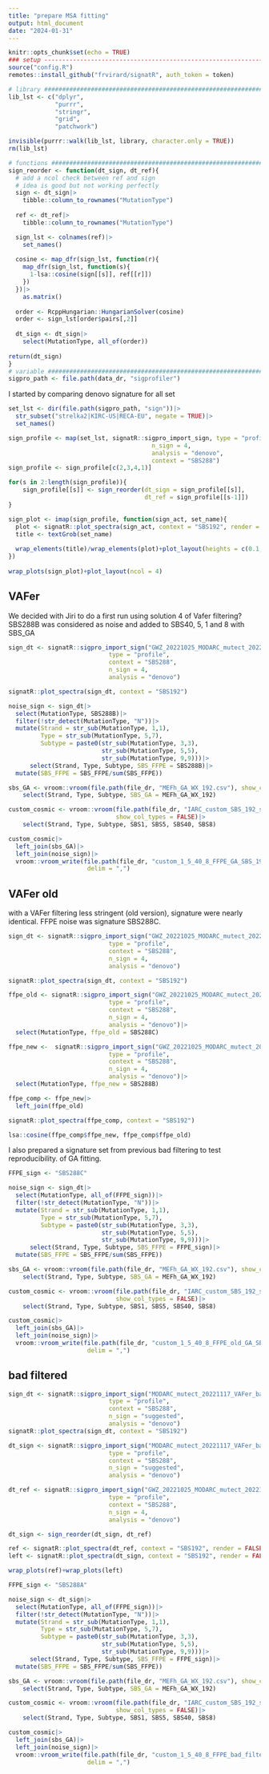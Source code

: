 ```yaml
---
title: "prepare MSA fitting"
output: html_document
date: "2024-01-31"
---
```


```r
knitr::opts_chunk$set(echo = TRUE)
### setup ----------------------------------------------------------------------
source("config.R")
remotes::install_github("frvirard/signatR", auth_token = token)

# library ######################################################################
lib_lst <- c("dplyr",
             "purrr",
             "stringr",
             "grid",
             "patchwork")

invisible(purrr::walk(lib_lst, library, character.only = TRUE))
rm(lib_lst)

# functions ####################################################################
sign_reorder <- function(dt_sign, dt_ref){
  # add a ncol check between ref and sign
  # idea is good but not working perfectly
  sign <- dt_sign|>
    tibble::column_to_rownames("MutationType") 
  
  ref <- dt_ref|>
    tibble::column_to_rownames("MutationType")

  sign_lst <- colnames(ref)|>
    set_names()
  
  cosine <- map_dfr(sign_lst, function(r){
    map_dfr(sign_lst, function(s){
      1-lsa::cosine(sign[[s]], ref[[r]])
    })
  })|>
    as.matrix()
  
  order <- RcppHungarian::HungarianSolver(cosine)
  order <- sign_lst[order$pairs[,2]]
  
  dt_sign <- dt_sign|>
    select(MutationType, all_of(order))
  
return(dt_sign)
}
# variable #####################################################################
sigpro_path <- file.path(data_dr, "sigprofiler")
```

I started by comparing denovo signature for all set
```r
set_lst <- dir(file.path(sigpro_path, "sign"))|>
  str_subset("strelka2|KIRC-US|RECA-EU", negate = TRUE)|>
  set_names()

sign_profile <- map(set_lst, signatR::sigpro_import_sign, type = "profile",
                                        n_sign = 4, 
                                        analysis = "denovo", 
                                        context = "SBS288")
sign_profile <- sign_profile[c(2,3,4,1)]

for(s in 2:length(sign_profile)){
    sign_profile[[s]] <- sign_reorder(dt_sign = sign_profile[[s]], 
                                      dt_ref = sign_profile[[s-1]])
}

sign_plot <- imap(sign_profile, function(sign_act, set_name){
  plot <- signatR::plot_spectra(sign_act, context = "SBS192", render = FALSE)
  title <- textGrob(set_name)
  
  wrap_elements(title)/wrap_elements(plot)+plot_layout(heights = c(0.1, 0.9))
})
  
wrap_plots(sign_plot)+plot_layout(ncol = 4)
```

## VAFer
We decided with Jiri to do a first run using solution 4 of Vafer filtering?
SBS288B was considered as noise and added to SBS40, 5, 1 and 8 with SBS_GA
```r
sign_dt <- signatR::sigpro_import_sign("GWZ_20221025_MODARC_mutect_20221117_vafer",
                            type = "profile", 
                            context = "SBS288",
                            n_sign = 4, 
                            analysis = "denovo")

signatR::plot_spectra(sign_dt, context = "SBS192")

noise_sign <- sign_dt|>
  select(MutationType, SBS288B)|>
  filter(!str_detect(MutationType, "N"))|>
  mutate(Strand = str_sub(MutationType, 1,1),
         Type = str_sub(MutationType, 5,7),
         Subtype = paste0(str_sub(MutationType, 3,3),
                          str_sub(MutationType, 5,5),
                          str_sub(MutationType, 9,9)))|>
      select(Strand, Type, Subtype, SBS_FFPE = SBS288B)|>
  mutate(SBS_FFPE = SBS_FFPE/sum(SBS_FFPE))

sbs_GA <- vroom::vroom(file.path(file_dr, "MEFh_GA_WX_192.csv"), show_col_types = FALSE)|>
    select(Strand, Type, Subtype, SBS_GA = MEFh_GA_WX_192)

custom_cosmic <- vroom::vroom(file.path(file_dr, "IARC_custom_SBS_192_signatures.csv"), 
                              show_col_types = FALSE)|>
    select(Strand, Type, Subtype, SBS1, SBS5, SBS40, SBS8)

custom_cosmic|>
  left_join(sbs_GA)|>
  left_join(noise_sign)|>
  vroom::vroom_write(file.path(file_dr, "custom_1_5_40_8_FFPE_GA_SBS_192_signatures.csv"), 
                      delim = ",")
```

## VAFer old
with a VAFer filtering less stringent (old version), signature were nearly identical.
FFPE noise was signature SBS288C.

```r
sign_dt <- signatR::sigpro_import_sign("GWZ_20221025_MODARC_mutect_20221117_vafer_old",
                            type = "profile", 
                            context = "SBS288",
                            n_sign = 4, 
                            analysis = "denovo")

signatR::plot_spectra(sign_dt, context = "SBS192")
```

```r
ffpe_old <- signatR::sigpro_import_sign("GWZ_20221025_MODARC_mutect_20221117_vafer_old",
                            type = "profile", 
                            context = "SBS288",
                            n_sign = 4, 
                            analysis = "denovo")|>
  select(MutationType, ffpe_old = SBS288C)

ffpe_new <-  signatR::sigpro_import_sign("GWZ_20221025_MODARC_mutect_20221117_vafer",
                            type = "profile", 
                            context = "SBS288",
                            n_sign = 4, 
                            analysis = "denovo")|>
  select(MutationType, ffpe_new = SBS288B)

ffpe_comp <- ffpe_new|>
  left_join(ffpe_old)

signatR::plot_spectra(ffpe_comp, context = "SBS192")

lsa::cosine(ffpe_comp$ffpe_new, ffpe_comp$ffpe_old)
```

I also prepared a signature set from previous bad filtering to test reproducibility. of GA fitting.

```r
FFPE_sign <- "SBS288C"

noise_sign <- sign_dt|>
  select(MutationType, all_of(FFPE_sign))|>
  filter(!str_detect(MutationType, "N"))|>
  mutate(Strand = str_sub(MutationType, 1,1),
         Type = str_sub(MutationType, 5,7),
         Subtype = paste0(str_sub(MutationType, 3,3),
                          str_sub(MutationType, 5,5),
                          str_sub(MutationType, 9,9)))|>
      select(Strand, Type, Subtype, SBS_FFPE = FFPE_sign)|>
  mutate(SBS_FFPE = SBS_FFPE/sum(SBS_FFPE))

sbs_GA <- vroom::vroom(file.path(file_dr, "MEFh_GA_WX_192.csv"), show_col_types = FALSE)|>
    select(Strand, Type, Subtype, SBS_GA = MEFh_GA_WX_192)

custom_cosmic <- vroom::vroom(file.path(file_dr, "IARC_custom_SBS_192_signatures.csv"), 
                              show_col_types = FALSE)|>
    select(Strand, Type, Subtype, SBS1, SBS5, SBS40, SBS8)

custom_cosmic|>
  left_join(sbs_GA)|>
  left_join(noise_sign)|>
  vroom::vroom_write(file.path(file_dr, "custom_1_5_40_8_FFPE_old_GA_SBS_192_signatures.csv"), 
                      delim = ",")
```

## bad filtered

```r
sign_dt <- signatR::sigpro_import_sign("MODARC_mutect_20221117_VAFer_bad_filtered",
                            type = "profile", 
                            context = "SBS288",
                            n_sign = "suggested", 
                            analysis = "denovo")
signatR::plot_spectra(sign_dt, context = "SBS192")
```

```r
dt_sign <- signatR::sigpro_import_sign("MODARC_mutect_20221117_VAFer_bad_filtered",
                            type = "profile", 
                            context = "SBS288",
                            n_sign = "suggested", 
                            analysis = "denovo")

dt_ref <- signatR::sigpro_import_sign("GWZ_20221025_MODARC_mutect_20221117_vafer",
                            type = "profile", 
                            context = "SBS288",
                            n_sign = 4, 
                            analysis = "denovo")

dt_sign <- sign_reorder(dt_sign, dt_ref)

ref <- signatR::plot_spectra(dt_ref, context = "SBS192", render = FALSE)
left <- signatR::plot_spectra(dt_sign, context = "SBS192", render = FALSE)

wrap_plots(ref)+wrap_plots(left)

```
```r
FFPE_sign <- "SBS288A"

noise_sign <- dt_sign|>
  select(MutationType, all_of(FFPE_sign))|>
  filter(!str_detect(MutationType, "N"))|>
  mutate(Strand = str_sub(MutationType, 1,1),
         Type = str_sub(MutationType, 5,7),
         Subtype = paste0(str_sub(MutationType, 3,3),
                          str_sub(MutationType, 5,5),
                          str_sub(MutationType, 9,9)))|>
      select(Strand, Type, Subtype, SBS_FFPE = FFPE_sign)|>
  mutate(SBS_FFPE = SBS_FFPE/sum(SBS_FFPE))

sbs_GA <- vroom::vroom(file.path(file_dr, "MEFh_GA_WX_192.csv"), show_col_types = FALSE)|>
    select(Strand, Type, Subtype, SBS_GA = MEFh_GA_WX_192)

custom_cosmic <- vroom::vroom(file.path(file_dr, "IARC_custom_SBS_192_signatures.csv"), 
                              show_col_types = FALSE)|>
    select(Strand, Type, Subtype, SBS1, SBS5, SBS40, SBS8)

custom_cosmic|>
  left_join(sbs_GA)|>
  left_join(noise_sign)|>
  vroom::vroom_write(file.path(file_dr, "custom_1_5_40_8_FFPE_bad_filtered_GA_SBS_192_signatures.csv"), 
                      delim = ",")
```

